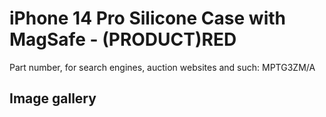 # iPhone 14 Pro Silicone Case with MagSafe - (PRODUCT)RED

Part number, for search engines, auction websites and such: MPTG3ZM/A

## Image gallery

<div style={{ width: "768px" }}>
  <GalleryComponent
    images={[
      {
        original: "/everysource/MPTG3",
        thumbnail: "/everypreview/MPTG3",
      },
      {
        original: "/everysource/MPTG3_AV1",
        thumbnail: "/everypreview/MPTG3_AV1",
      },
      {
        original: "/everysource/MPTG3_AV2",
        thumbnail: "/everypreview/MPTG3_AV2",
      },
      {
        original: "/everysource/MPTG3_AV3",
        thumbnail: "/everypreview/MPTG3_AV3",
      },
      {
        original: "/everysource/MPTG3_AV4",
        thumbnail: "/everypreview/MPTG3_AV4",
      },
      {
        original: "/everysource/MPTG3_AV5",
        thumbnail: "/everypreview/MPTG3_AV5",
      }
    ]}
  />
</div>